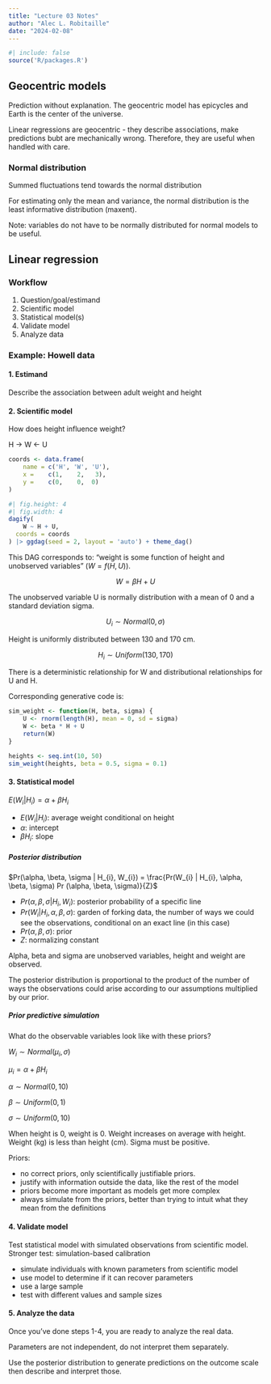 ```yaml
---
title: "Lecture 03 Notes"
author: "Alec L. Robitaille"
date: "2024-02-08"
---
```



```r
#| include: false
source('R/packages.R')
```

## Geocentric models

Prediction without explanation. The geocentric model has epicycles and Earth 
is the center of the universe. 

Linear regressions are geocentric - they describe associations, make predictions
bubt are mechanically wrong. Therefore, they are useful when handled with care. 


### Normal distribution

Summed fluctuations tend towards the normal distribution

For estimating only the mean and variance, the normal distribution is the 
least informative distribution (maxent).

Note: variables do not have to be normally distributed for normal models 
to be useful. 


## Linear regression

### Workflow

1. Question/goal/estimand
1. Scientific model
1. Statistical model(s)
1. Validate model
1. Analyze data


### Example: Howell data

#### 1. Estimand

Describe the association between adult weight and height

#### 2. Scientific model

How does height influence weight? 

H -> W <- U

```r
coords <- data.frame(
	name = c('H', 'W', 'U'),
	x =    c(1,    2,   3),
	y =    c(0,    0,  0)
)
```

```r
#| fig.height: 4
#| fig.width: 4 
dagify(
	W ~ H + U,
  coords = coords
) |> ggdag(seed = 2, layout = 'auto') + theme_dag()
```

This DAG corresponds to: "weight is some function of height and unobserved variables" ($W = f(H, U)$).


$$W = \beta H + U$$

The unobserved variable U is normally distribution with a mean of 0 and 
a standard deviation sigma.

$$U_{i} \sim Normal(0, \sigma)$$

Height is uniformly distributed between 130 and 170 cm. 

$$H_{i} \sim Uniform(130, 170)$$


There is a deterministic relationship for W and distributional relationships
for U and H. 



Corresponding generative code is:

```r
sim_weight <- function(H, beta, sigma) {
	U <- rnorm(length(H), mean = 0, sd = sigma)
	W <- beta * H + U
	return(W)
}

heights <- seq.int(10, 50)
sim_weight(heights, beta = 0.5, sigma = 0.1)
```

#### 3. Statistical model

$E(W_{i} | H_{i}) = \alpha + \beta H_{i}$

- $E(W_{i} | H_{i})$: average weight conditional on height
- $\alpha$: intercept
- $\beta H_{i}$: slope


##### Posterior distribution

$Pr(\alpha, \beta, \sigma | H_{i}, W_{i}) = \frac{Pr(W_{i} | H_{i}, \alpha, \beta, \sigma) Pr (\alpha, \beta, \sigma)}{Z}$


- $Pr(\alpha, \beta, \sigma | H_{i}, W_{i})$: posterior probability of a specific line
- $Pr(W_{i} | H_{i}, \alpha, \beta, \sigma)$: garden of forking data, the number of ways 
we could see the observations, conditional on an exact line (in this case)
- $Pr (\alpha, \beta, \sigma)$: prior
- $Z$: normalizing constant

Alpha, beta and sigma are unobserved variables, height and weight are observed. 

The posterior distribution is proportional to the product of the number of ways
the observations could arise according to our assumptions multiplied by our
prior. 


##### Prior predictive simulation

What do the observable variables look like with these priors?

$W_{i} \sim Normal(\mu_{i}, \sigma)$

$\mu_{i} = \alpha + \beta H_{i}$

$\alpha \sim Normal(0, 10)$

$\beta \sim Uniform(0, 1)$

$\sigma \sim Uniform(0, 10)$


When height is 0, weight is 0. Weight increases on average with height. Weight
(kg) is less than height (cm). Sigma must be positive.


Priors: 

- no correct priors, only scientifically justifiable priors. 
- justify with information outside the data, like the rest of the model
- priors become more important as models get more complex
- always simulate from the priors, better than trying to intuit what they mean
from the definitions


#### 4. Validate model

Test statistical model with simulated observations from scientific model. 
Stronger test: simulation-based calibration

- simulate individuals with known parameters from scientific model
- use model to determine if it can recover parameters 
- use a large sample
- test with different values and sample sizes


#### 5. Analyze the data

Once you've done steps 1-4, you are ready to analyze the real data.

Parameters are not independent, do not interpret them separately. 

Use the posterior distribution to generate predictions on the outcome 
scale then describe and interpret those. 

